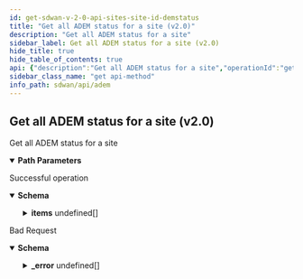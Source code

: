 ```yaml
---
id: get-sdwan-v-2-0-api-sites-site-id-demstatus
title: "Get all ADEM status for a site (v2.0)"
description: "Get all ADEM status for a site"
sidebar_label: Get all ADEM status for a site (v2.0)
hide_title: true
hide_table_of_contents: true
api: {"description":"Get all ADEM status for a site","operationId":"get-sdwan-v2.0-api-sites-site_id-demstatus","parameters":[{"description":"Site Id","in":"path","name":"site_id","required":true,"schema":{"description":"Site Id","type":"string"}}],"responses":{"200":{"content":{"application/json":{"schema":{"allOf":[{"properties":{"count":{"format":"int32","type":"integer"},"id":{"type":"string"}},"type":"object"},{"properties":{"items":{"items":{"properties":{"dem_enabled":{"description":"Dem Enabled","type":"boolean"},"id":{"description":"Id","type":"string"},"site_id":{"description":"Site Id: Digits(fraction = 0, integer = 50, SITEID_INVALID) NotNull ","type":"string"}},"required":["site_id"]},"type":"array"}},"type":"object"}]}}},"description":"Successful operation"},"400":{"content":{"application/json":{"example":{"value":{"_error":[{"code":"SITE_NOT_FOUND"}]}},"schema":{"properties":{"_error":{"items":{"properties":{"code":{"type":"string"},"message":{"type":"string"}}},"type":"array"}}}}},"description":"Bad Request"}},"tags":["ADEM"],"method":"get","path":"/sdwan/v2.0/api/sites/{site_id}/demstatus","servers":[{"url":"https://api.sase.paloaltonetworks.com"}],"info":{"contact":{},"description":"List of APIs used to retrieve the Autonomous DEM status in Prisma SD-WAN.","title":"ADEM","version":"Latest"},"postman":{"name":"Get all ADEM status for a site (v2.0)","description":{"content":"Get all ADEM status for a site","type":"text/plain"},"url":{"path":["sdwan","v2.0","api","sites",":site_id","demstatus"],"host":["{{baseUrl}}"],"query":[],"variable":[{"disabled":false,"description":{"content":"(Required) Site Id","type":"text/plain"},"type":"any","value":"","key":"site_id"}]},"header":[{"key":"Accept","value":"application/json"}],"method":"GET"}}
sidebar_class_name: "get api-method"
info_path: sdwan/api/adem
---
```



## Get all ADEM status for a site (v2.0)



Get all ADEM status for a site

<details style={{"marginBottom":"1rem"}} data-collapsed={false} open={true}><summary style={{}}><strong>Path Parameters</strong></summary><div><ul><ParamsItem className={"paramsItem"} param={{"description":"Site Id","in":"path","name":"site_id","required":true,"schema":{"description":"Site Id","type":"string"}}}></ParamsItem></ul></div></details><div><ApiTabs><TabItem label={"200"} value={"200"}><div>

Successful operation

</div><div><MimeTabs groupId={"mime-type"}><TabItem label={"application/json"} value={"application/json"}><SchemaTabs groupId={"schema-tabs"}><TabItem label={"Schema"} value={"Schema"}><details style={{}} data-collapsed={false} open={true}><summary style={{"textAlign":"left"}}><strong>Schema</strong></summary><div style={{"textAlign":"left","marginLeft":"1rem"}}></div><ul style={{"marginLeft":"1rem"}}><SchemaItem collapsible={false} name={"count"} required={false} schemaDescription={undefined} schemaName={"int32"} qualifierMessage={undefined} defaultValue={undefined}></SchemaItem><SchemaItem collapsible={false} name={"id"} required={false} schemaDescription={undefined} schemaName={"string"} qualifierMessage={undefined} defaultValue={undefined}></SchemaItem><SchemaItem collapsible={true} className={"schemaItem"}><details style={{}}><summary style={{}}><strong>items</strong><span style={{"opacity":"0.6"}}> undefined[]</span></summary><div style={{"marginLeft":"1rem"}}><SchemaItem collapsible={false} name={"dem_enabled"} required={false} schemaDescription={"Dem Enabled"} schemaName={"boolean"} qualifierMessage={undefined} defaultValue={undefined}></SchemaItem><SchemaItem collapsible={false} name={"id"} required={false} schemaDescription={"Id"} schemaName={"string"} qualifierMessage={undefined} defaultValue={undefined}></SchemaItem><SchemaItem collapsible={false} name={"site_id"} required={false} schemaDescription={"Site Id: Digits(fraction = 0, integer = 50, SITEID_INVALID) NotNull "} schemaName={"string"} qualifierMessage={undefined} defaultValue={undefined}></SchemaItem></div></details></SchemaItem></ul></details></TabItem><TabItem label={"Example (from schema)"} value={"Example (from schema)"}><ResponseSamples responseExample={"{\n  \"count\": 0,\n  \"id\": \"string\",\n  \"items\": [\n    {\n      \"dem_enabled\": true,\n      \"id\": \"string\",\n      \"site_id\": \"string\"\n    }\n  ]\n}"} language={"json"}></ResponseSamples></TabItem></SchemaTabs></TabItem></MimeTabs></div></TabItem><TabItem label={"400"} value={"400"}><div>

Bad Request

</div><div><MimeTabs groupId={"mime-type"}><TabItem label={"application/json"} value={"application/json"}><SchemaTabs groupId={"schema-tabs"}><TabItem label={"Schema"} value={"Schema"}><details style={{}} data-collapsed={false} open={true}><summary style={{"textAlign":"left"}}><strong>Schema</strong></summary><div style={{"textAlign":"left","marginLeft":"1rem"}}></div><ul style={{"marginLeft":"1rem"}}><SchemaItem collapsible={true} className={"schemaItem"}><details style={{}}><summary style={{}}><strong>_error</strong><span style={{"opacity":"0.6"}}> undefined[]</span></summary><div style={{"marginLeft":"1rem"}}><SchemaItem collapsible={false} name={"code"} required={false} schemaDescription={undefined} schemaName={"string"} qualifierMessage={undefined} defaultValue={undefined}></SchemaItem><SchemaItem collapsible={false} name={"message"} required={false} schemaDescription={undefined} schemaName={"string"} qualifierMessage={undefined} defaultValue={undefined}></SchemaItem></div></details></SchemaItem></ul></details></TabItem><TabItem label={"Example (from schema)"} value={"Example (from schema)"}><ResponseSamples responseExample={"{\n  \"_error\": [\n    {\n      \"code\": \"string\",\n      \"message\": \"string\"\n    }\n  ]\n}"} language={"json"}></ResponseSamples></TabItem><TabItem label={"Example"} value={"Example"}><ResponseSamples responseExample={"{\n  \"value\": {\n    \"_error\": [\n      {\n        \"code\": \"SITE_NOT_FOUND\"\n      }\n    ]\n  }\n}"} language={"json"}></ResponseSamples></TabItem></SchemaTabs></TabItem></MimeTabs></div></TabItem></ApiTabs></div>
      